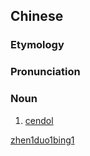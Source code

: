==Chinese==
{{zh-forms|type=21}}

===Etymology===
{{rfe|lang=zh}}

===Pronunciation===
{{zh-pron
|m=zhēnduōbīng
|cat=n
}}

===Noun===
{{zh-noun}}

# [[cendol]]

[[Category:zh:Desserts|zhen1duo1bing1]]